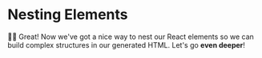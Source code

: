 # Nesting Elements

<EpicVideo url="https://www.epicreact.dev/workshops/react-fundamentals/nesting-elements/solution" />

👨‍💼 Great! Now we've got a nice way to nest our React elements so we can build
complex structures in our generated HTML. Let's go **even deeper**!
